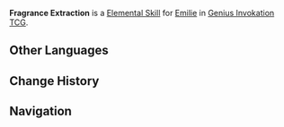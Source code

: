 {{Genius Invokation TCG Skill Infobox
|title      = Fragrance Extraction
|image      = Fragrance Extraction Character Card Skill.png
|type       = Elemental Skill
|character  = Emilie
|element    = Dendro
|matching = 3
|effect     = Summons 1 '''[[Lumidouce Case: Level 1]]'''.<br><br>'''[[Lumidouce Case: Level 1]]'''<br>'''End Phase: '''Deal 1 {{Color|Dendro DMG}}.<br>'''After you deal Burning reaction DMG:''' This card levels up to become '''[[Lumidouce Case: Level 2]]'''<br><u>Usage(s):</u> 3 (Can stack. Max 6 stacks.)<br><br>{{TCG Summon|Lumidouce Case: Level 2}}
|order      = 2
}}
'''Fragrance Extraction''' is a [[Character Card Elemental Skill|Elemental Skill]] for [[Emilie (Character Card)|Emilie]] in [[Genius Invokation TCG]].

==Other Languages==
{{Other Languages|Fragrance Extraction}}

==Change History==
{{Change History|5.5}}

==Navigation==
{{Genius Invokation TCG Skill Navbox|Emilie}}